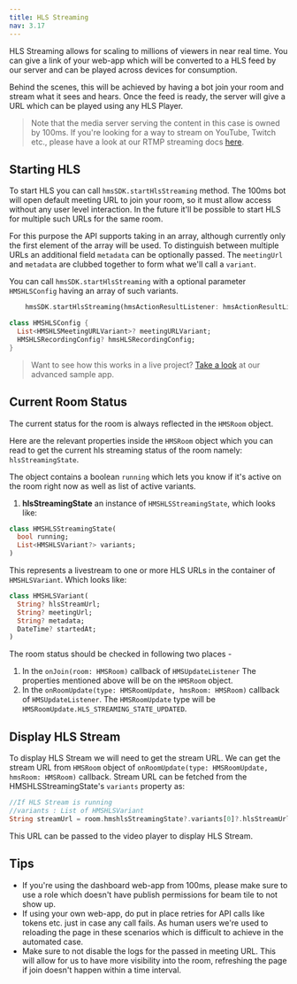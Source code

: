```yaml
---
title: HLS Streaming
nav: 3.17
---
```


HLS Streaming allows for scaling to millions of viewers in near real time. You can give a link of your
web-app which will be converted to a HLS feed by our server and can be played across devices for consumption.

Behind the scenes, this will be achieved by having a bot join your room and stream what it sees and hears. Once the feed is ready, the server will give a URL which can be played using any HLS Player.

> Note that the media server serving the content in this case is owned by 100ms. If you're looking for a way to stream
on YouTube, Twitch etc., please have a look at our RTMP streaming docs [here](./recording).

## Starting HLS

To start HLS you can call `hmsSDK.startHlsStreaming` method. The 100ms bot will open default meeting URL to join your room, so
it must allow access without any user level interaction. In the future it'll be possible to start HLS for multiple such URLs for the same room.

For this purpose the API supports taking in an array, although currently only the first element of the array will be used. To distinguish between multiple URLs an additional field `metadata` can be optionally passed. The `meetingUrl` and `metadata` are clubbed together to form what we'll call a `variant`.

You can call `hmsSDK.startHlsStreaming` with a optional parameter `HMSHLSConfig` having an array of such variants.

```dart
    hmsSDK.startHlsStreaming(hmsActionResultListener: hmsActionResultListener);
```

```dart
class HMSHLSConfig {
  List<HMSHLSMeetingURLVariant>? meetingURLVariant;
  HMSHLSRecordingConfig? hmsHLSRecordingConfig;
}
```


> Want to see how this works in a live project? [Take a look](https://github.com/100mslive/100ms-flutter/blob/37a36b9ce71da8aa007f4212001447f8b16de625/example/lib/hls_viewer/hls_viewer.dart#L18) at our advanced sample app.

## Current Room Status

The current status for the room is always reflected in the `HMSRoom` object.

Here are the relevant properties inside the `HMSRoom` object which you can read to get the current hls streaming status of the room namely: `hlsStreamingState`.

The object contains a boolean `running` which lets you know if it's active on the room right now as well as list of active variants.


1. **hlsStreamingState** an instance of `HMSHLSStreamingState`, which looks like:

```dart
class HMSHLSStreamingState(
  bool running;
  List<HMSHLSVariant?> variants;
)
```

This represents a livestream to one or more HLS URLs in the container of `HMSHLSVariant`. Which looks like:
```dart
class HMSHLSVariant(
  String? hlsStreamUrl;
  String? meetingUrl;
  String? metadata;
  DateTime? startedAt;
)
```

The room status should be checked in following two places -

1. In the `onJoin(room: HMSRoom)` callback of `HMSUpdateListener`
    The properties mentioned above will be on the `HMSRoom` object.
2. In the `onRoomUpdate(type: HMSRoomUpdate, hmsRoom: HMSRoom)` callback of `HMSUpdateListener`.
    The `HMSRoomUpdate` type will be `HMSRoomUpdate.HLS_STREAMING_STATE_UPDATED`.

## Display HLS Stream 

To display HLS Stream we will need to get the stream URL. We can get the stream URL from `HMSRoom` object of `onRoomUpdate(type: HMSRoomUpdate, hmsRoom: HMSRoom)` callback.
Stream URL can be fetched from the HMSHLSStreamingState's `variants` property as: 

```dart
//If HLS Stream is running
//variants : List of HMSHLSVariant
String streamUrl = room.hmshlsStreamingState?.variants[0]?.hlsStreamUrl
```

This URL can be passed to the video player to display HLS Stream.

## Tips

* If you're using the dashboard web-app from 100ms, please make sure to use a role which doesn't have publish permissions for beam tile to not show up.
* If using your own web-app, do put in place retries for API calls like tokens etc. just in case any call fails. As human users we're used to reloading the page in these scenarios which is difficult to achieve in the automated case.
* Make sure to not disable the logs for the passed in meeting URL. This will allow for us to have more visibility into the room, refreshing the page if join doesn't happen within a time interval.

